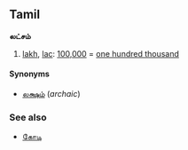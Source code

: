 ==Tamil==
<!-- noun? number? -->
'''லட்சம்'''

# [[lakh]], [[lac]]: [[100,000]] = [[one hundred thousand]]

====Synonyms====
*[[லக்ஷம்]] (''archaic'')

===See also===
*[[கோடி]]